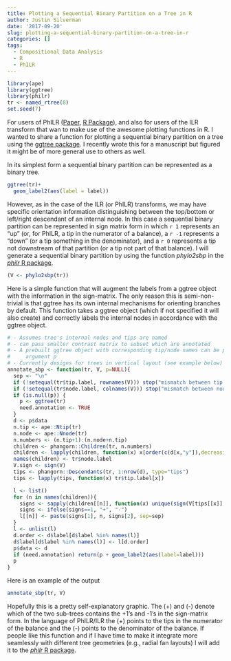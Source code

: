 ```yaml
---
title: Plotting a Sequential Binary Partition on a Tree in R
author: Justin Silverman
date: '2017-09-20'
slug: plotting-a-sequential-binary-partition-on-a-tree-in-r
categories: []
tags:
  - Compositional Data Analysis
  - R
  - PhILR
---
```


```r
library(ape)
library(ggtree)
library(philr)
tr <- named_rtree(8)
set.seed(7)
```


For users of PhILR ([Paper](https://elifesciences.org/articles/21887), [R Package](https://bioconductor.org/packages/release/bioc/html/philr.html)), and also for users of the ILR transform that wan to make use of the awesome plotting functions in R. I wanted to share a function for plotting a sequential binary partition on a tree using the [ggtree package](https://bioconductor.org/packages/release/bioc/html/ggtree.html). I recently wrote this for a manuscript but figured it might be of more general use to others as well. 

In its simplest form a sequential binary partition can be represented as a binary tree. 
```r
ggtree(tr)+
  geom_label2(aes(label = label))
```


However, as in the case of the ILR (or PhILR) transforms, we may have specific orientation information distinguishing between the top/bottom or left/right descendant of an internal node. In this case a sequential binary partition can be represented in sign matrix form in which `r 1` represents an "up" (or, for PhILR, a tip in the numerator of a balance),  a `r -1` represents a "down" (or a tip something in the denominator), and a `r 0` represents a tip not downstream of that partition (or a tip not part of that balance). I will generate a sequential binary partition by using the function *phylo2sbp* in the [*philr* R package](https://bioconductor.org/packages/release/bioc/html/philr.html). 

```r
(V <- phylo2sbp(tr))
```

Here is a simple function that will augment the labels from a ggtree object with the information in the sign-matrix. The only reason this is semi-non-trivial is that ggtree has its own internal mechanisms for orienting branches by default. This function takes a ggtree object (which if not specified it will also create) and correctly labels the internal nodes in accordance with the ggtree object. 

```r
# - Assumes tree's internal nodes and tips are named
# - can pass smaller contrast matrix to subset which are annotated
# - A prebuilt ggtree object with corresponding tip/node names can be passed as
#     argument p
# - Currently designs for trees in vertical layout (see example below)
annotate_sbp <- function(tr, V, p=NULL){
  sep <- "\n" 
  if (!setequal(tr$tip.label, rownames(V))) stop("mismatch between tip.label of tree and rownames of V")
  if (!setequal(tr$node.label, colnames(V))) stop("mismatch between node.label of tree and colnames of V")
  if (is.null(p)) {
    p <- ggtree(tr)
    need.annotation <- TRUE
  }
  d <- p$data
  n.tip <- ape::Ntip(tr)
  n.node <- ape::Nnode(tr)
  n.numbers <- (n.tip+1):(n.node+n.tip)
  children <- phangorn::Children(tr, n.numbers)
  children <- lapply(children, function(x) x[order(c(d[x,"y"]),decreasing=TRUE)])
  names(children) <- tr$node.label
  V.sign <- sign(V)
  tips <- phangorn::Descendants(tr, 1:nrow(d), type="tips")
  tips <- lapply(tips, function(x) tr$tip.label[x])

  l <- list()
  for (n in names(children)){
    signs <- sapply(children[[n]], function(x) unique(sign(V[tips[[x]], n])))
    signs <- ifelse(signs==1, "+", "-")
    l[[n]] <- paste(signs[1], n, signs[2], sep=sep)
  }
  l <- unlist(l)
  d.order <- d$label[d$label %in% names(l)]
  d$label[d$label %in% names(l)] <- l[d.order]
  p$data <- d
  if (need.annotation) return(p + geom_label2(aes(label=label)))
  p
}
```


Here is an example of the output
```r
annotate_sbp(tr, V)
```

Hopefully this is a pretty self-explanatory graphic. The (+) and (-) denote which of the two sub-trees contains the +1's and -1's in the sign-matrix form. In the language of PhILR/ILR the (+) points to the tips in the numerator of the balance and the (-) points to the denominator of the balance. 
If people like this function and if I have time to make it integrate more seamlessly with different tree geometries (e.g., radial fan layouts) I will add it to the [*philr*  R package](https://bioconductor.org/packages/release/bioc/html/philr.html). 